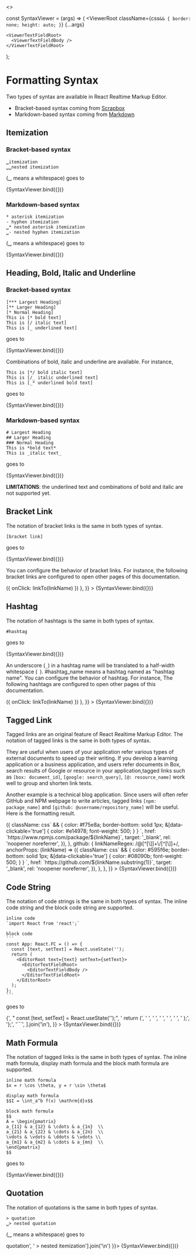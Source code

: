 
<Meta title="Get Started/Formatting Syntax" />

<Story name="Page">
  <></>
</Story>

const SyntaxViewer = (args) => (
  <ViewerRoot
    className={css`
      && {
        border: none;
        height: auto;
      }
    `}
    {...args}
  >
    <ViewerTextFieldRoot>
      <ViewerTextFieldBody />
    </ViewerTextFieldRoot>
  </ViewerRoot>
);

# Formatting Syntax

Two types of syntax are available in React Realtime Markup Editor.

- Bracket-based syntax coming from [Scrapbox](https://scrapbox.io/product?lang=en)
- Markdown-based syntax coming from [Markdown](https://www.markdownguide.org/)

## Itemization

### Bracket-based syntax

```
␣itemization
␣␣nested itemization
```

(␣ means a whitespace) goes to

<Canvas>
  <Story
    name="Bracket Itemization"
    args={{ syntax: 'bracket', text: [' itemization', '  nested itemization'].join('\n') }}
  >
    {SyntaxViewer.bind({})}
  </Story>
</Canvas>

### Markdown-based syntax

```
* asterisk itemization
- hyphen itemization
␣* nested asterisk itemization
␣- nested hyphen itemization
```

(␣ means a whitespace) goes to

<Canvas>
  <Story
    name="Markdown Itemization"
    args={{
      syntax: 'markdown',
      text: [
        '* asterisk itemization',
        '- hyphen itemization',
        ' * nested asterisk itemization',
        ' - nested hyphen itemization',
      ].join('\n'),
    }}
  >
    {SyntaxViewer.bind({})}
  </Story>
</Canvas>

## Heading, Bold, Italic and Underline

### Bracket-based syntax

```
[*** Largest Heading]
[** Larger Heading]
[* Normal Heading]
This is [* bold text]
This is [/ italic text]
This is [_ underlined text]
```

goes to

<Canvas>
  <Story
    name="Bracket Decoration"
    args={{
      syntax: 'bracket',
      text: [
        '[*** Largest Heading]',
        '[** Larger Heading]',
        '[* Normal Heading]',
        'This is [* bold text]',
        'This is [/ italic text]',
        'This is [_ underlined text]',
      ].join('\n'),
    }}
  >
    {SyntaxViewer.bind({})}
  </Story>
</Canvas>

Combinations of bold, italic and underline are available. For instance,

```
This is [*/ bold italic text]
This is [/_ italic underlined text]
This is [_* underlined bold text]
```

goes to

<Canvas>
  <Story
    name="Bracket Combined Decoration"
    args={{
      syntax: 'bracket',
      text: [
        'This is [*/ bold italic text]',
        'This is [/_ italic underlined text]',
        'This is [_* underlined bold text]',
      ].join('\n'),
    }}
  >
    {SyntaxViewer.bind({})}
  </Story>
</Canvas>

### Markdown-based syntax

```
# Largest Heading
## Larger Heading
### Normal Heading
This is *bold text*
This is _italic text_
```

goes to

<Canvas>
  <Story
    name="Markdown Decoration"
    args={{
      syntax: 'markdown',
      text: [
        '# Largest Heading',
        '## Larger Heading',
        '### Normal Heading',
        'This is *bold text*',
        'This is _italic text_',
      ].join('\n'),
    }}
  >
    {SyntaxViewer.bind({})}
  </Story>
</Canvas>

**LIMITATIONS**: the underlined text and combinations of bold and italic are not supported yet.

## Bracket Link

The notation of bracket links is the same in both types of syntax.

```
[bracket link]
```

goes to

<Canvas>
  <Story name="Bracket Link" args={{ text: '[bracket link]' }}>
    {SyntaxViewer.bind({})}
  </Story>
</Canvas>

You can configure the behavior of bracket links.
For instance, the following bracket links are configured to open other pages of this documentation.

<Canvas>
  <Story
    name="Configured Bracket Link"
    args={{
      text: ['[get-started-introduction]', '[api-overview]'].join('\n'),
      bracketLinkProps: { anchorProps: (linkName) => ({ onClick: linkTo(linkName) }) },
    }}
  >
    {SyntaxViewer.bind({})}
  </Story>
</Canvas>

## Hashtag

The notation of hashtags is the same in both types of syntax.

```
#hashtag
```

goes to

<Canvas>
  <Story name="Hashtag" args={{ text: '#hashtag' }}>
    {SyntaxViewer.bind({})}
  </Story>
</Canvas>

An underscore (`_`) in a hashtag name will be translated to a half-width whitespace (` `).
#hashtag_name means a hashtag named as "hashtag name".
You can configure the behavior of hashtag.
For instance, The following hashtags are configured to open other pages of this documentation.

<Canvas>
  <Story
    name="Configured Hashtag"
    args={{
      text: ['#get-started-introduction', '#api-overview'].join('\n'),
      hashtagProps: { anchorProps: (linkName) => ({ onClick: linkTo(linkName) }) },
    }}
  >
    {SyntaxViewer.bind({})}
  </Story>
</Canvas>

## Tagged Link

Tagged links are an original feature of React Realtime Markup Editor.
The notation of tagged links is the same in both types of syntax.

They are useful when users of your application refer various types of external documents to speed up their writing.
If you develop a learning application or a business application, and users refer documents in Box, search results of Google
or resource in your application,tagged links such as `[box: document_id]`, `[google: search_query]`, `[@: resource_name]`
work well to group and shorten link texts.

Another example is a technical blog application. Since users will often refer GitHub and NPM webpage to write articles,
tagged links `[npm: package_name]` and `[github: @username/repository_name]` will be useful. Here is the formatting result.

<Canvas>
  <Story
    name="Tagged Link"
    args={{
      text: ['[npm: react-realtime-markup-editor]', '[github: @kumachan-mis/react-realtime-markup-editor]'].join('\n'),
      taggedLinkPropsMap: {
        npm: {
          anchorProps: (linkName) => ({
            className: css`
              && {
                color: #f75e8a;
                border-bottom: solid 1px;
                &[data-clickable='true'] {
                  color: #e14978;
                  font-weight: 500;
                }
              }
            `,
            href: `https://www.npmjs.com/package/${linkName}`,
            target: '_blank',
            rel: 'noopener noreferrer',
          }),
        },
        github: {
          linkNameRegex: /@[^[\]]+\/[^[\]]+/,
          anchorProps: (linkName) => ({
            className: css`
              && {
                color: #595f6e;
                border-bottom: solid 1px;
                &[data-clickable='true'] {
                  color: #08090b;
                  font-weight: 500;
                }
              }
            `,
            href: `https://github.com/${linkName.substring(1)}`,
            target: '_blank',
            rel: 'noopener noreferrer',
          }),
        },
      },
    }}
  >
    {SyntaxViewer.bind({})}
  </Story>
</Canvas>

## Code String

The notation of code strings is the same in both types of syntax.
The inline code string and the block code string are supported.

````
inline code
`import React from 'react';`

block code
```
const App: React.FC = () => {
  const [text, setText] = React.useState('');
  return (
    <EditorRoot text={text} setText={setText}>
      <EditorTextFieldRoot>
        <EditorTextFieldBody />
      </EditorTextFieldRoot>
    </EditorRoot>
  );
};
```
````

goes to

<Canvas>
  <Story
    name="Code String"
    args={{
      text: [
        'inline code',
        "`import React from 'react';`",
        '',
        'block code',
        '```',
        'const App: React.FC = () => {',
        "  const [text, setText] = React.useState('');",
        '  return (',
        '    <EditorRoot text={text} setText={setText}>',
        '      <EditorTextFieldRoot>',
        '        <EditorTextFieldBody />',
        '      </EditorTextFieldRoot>',
        '    </EditorRoot>',
        '  );',
        '};',
        '```',
      ].join('\n'),
    }}
  >
    {SyntaxViewer.bind({})}
  </Story>
</Canvas>

## Math Formula

The notation of tagged links is the same in both types of syntax.
The inline math formula, display math formula and the block math formula are supported.

```
inline math formula
$x = r \cos \theta, y = r \sin \theta$

display math formula
$$I = \int_a^b f(x) \mathrm{d}x$$

block math formula
$$
A = \begin{pmatrix}
a_{11} & a_{12} & \cdots & a_{1n}  \\
a_{21} & a_{22} & \cdots & a_{2n}  \\
\vdots & \vdots & \ddots & \vdots \\
a_{m1} & a_{m2} & \cdots & a_{mn}  \\
\end{pmatrix}
$$
```

goes to

<Canvas>
  <Story
    name="Math Formula"
    args={{
      text: [
        'inline math formula',
        '$x = r \\cos \\theta, y = r \\sin \\theta$',
        '',
        'display math formula',
        '$$I = \\int_a^b f(x) \\mathrm{d}x$$',
        '',
        'block math formula',
        '$$',
        'A = \\begin{pmatrix}',
        'a_{11}  & a_{12}  & \\cdots & a_{1n}  \\\\',
        'a_{21}  & a_{22}  & \\cdots & a_{2n}  \\\\',
        '\\vdots & \\vdots & \\ddots & \\vdots \\\\',
        'a_{m1}, & a_{m2}  & \\cdots & a_{mn}  \\\\',
        '\\end{pmatrix}',
        '$$',
      ].join('\n'),
    }}
  >
    {SyntaxViewer.bind({})}
  </Story>
</Canvas>

## Quotation

The notation of quotations is the same in both types of syntax.

```
> quotation
␣> nested quotation
```

(␣ means a whitespace) goes to

<Canvas>
  <Story name="Quotation" args={{ syntax: 'bracket', text: ['> quotation', ' > nested itemization'].join('\n') }}>
    {SyntaxViewer.bind({})}
  </Story>
</Canvas>

